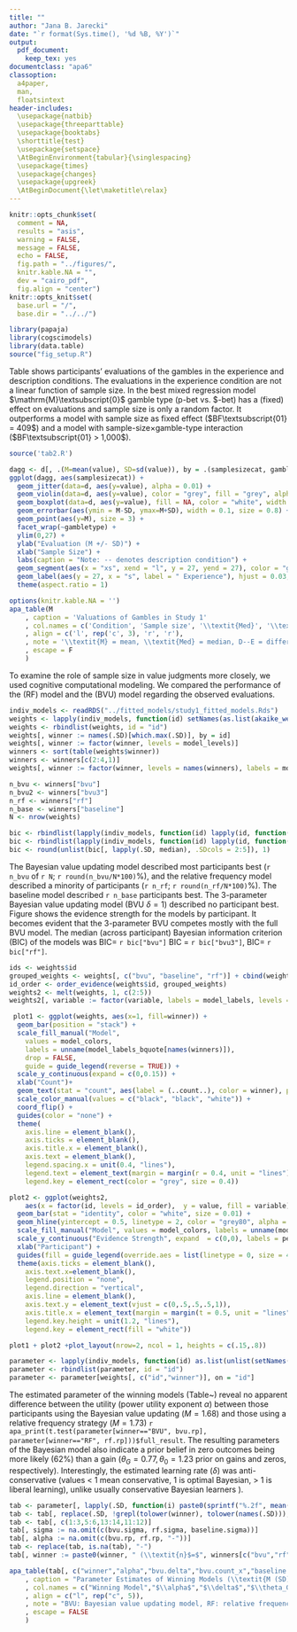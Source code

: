 ```yaml
---
title: ""
author: "Jana B. Jarecki"
date: "`r format(Sys.time(), '%d %B, %Y')`"
output:
  pdf_document:
    keep_tex: yes
documentclass: "apa6"
classoption:
  a4paper,
  man,
  floatsintext
header-includes:
  \usepackage{natbib}
  \usepackage{threeparttable}
  \usepackage{booktabs}
  \shorttitle{test}
  \usepackage{setspace}
  \AtBeginEnvironment{tabular}{\singlespacing}
  \usepackage{times}
  \usepackage{changes}
  \usepackage{upgreek}
  \AtBeginDocument{\let\maketitle\relax}
---
```


```r
knitr::opts_chunk$set(
  comment = NA,
  results = "asis",
  warning = FALSE,
  message = FALSE,
  echo = FALSE,
  fig.path = "../figures/",
  knitr.kable.NA = "",
  dev = "cairo_pdf",
  fig.align = "center")
knitr::opts_knit$set(
  base.url = "/",
  base.dir = "../../")

library(papaja)
library(cogscimodels)
library(data.table)
source("fig_setup.R")
```

\subsection{Evaluations of Gambles by Condition and Sample Size}
Table \ref{tab:meansStudy1} shows participants' evaluations of the gambles in the experience and description conditions. The evaluations in the experience condition are not a linear function of sample size. In the best mixed regression model $\mathrm{M}\textsubscript{0}$ gamble type (p-bet vs. \$-bet) has a (fixed) effect on evaluations and sample size is only a random factor. It outperforms a model with sample size as fixed effect ($BF\textsubscript{01} = 409$) and a model with sample-size$\times$gamble-type interaction ($BF\textsubscript{01} > 1,000$).

```r
source('tab2.R')
```

```r
dagg <- d[, .(M=mean(value), SD=sd(value)), by = .(samplesizecat, gambletype)]
ggplot(dagg, aes(samplesizecat)) +
  geom_jitter(data=d, aes(y=value), alpha = 0.01) +
  geom_violin(data=d, aes(y=value), color = "grey", fill = "grey", alpha = .4) +
  geom_boxplot(data=d, aes(y=value), fill = NA, color = "white", width = 0.2, size = 1) +
  geom_errorbar(aes(ymin = M-SD, ymax=M+SD), width = 0.1, size = 0.8) +
  geom_point(aes(y=M), size = 3) +
  facet_wrap(~gambletype) +
  ylim(0,27) +
  ylab("Evaluation (M +/- SD)") +
  xlab("Sample Size") +
  labs(caption = "Note: -- denotes description condition") +
  geom_segment(aes(x = "xs", xend = "l", y = 27, yend = 27), color = "grey") +
  geom_label(aes(y = 27, x = "s", label = " Experience"), hjust = 0.03, label.size = 0, size = 2.7, fontface = 3, vjust = 0.4) +
  theme(aspect.ratio = 1)
```


```r
options(knitr.kable.NA = '')
apa_table(M
    , caption = 'Valuations of Gambles in Study 1'
    , col.names = c('Condition', 'Sample size', '\\textit{Med}', '\\textit{M}', 'D--E', 'D--E:$BF\\textsubscript{10}$')
    , align = c('l', rep('c', 3), 'r', 'r'),
    , note = '\\textit{M} = mean, \\textit{Med} = median, D--E = difference between mean description-based valuations and experience-based valuations, $BF\\textsubscript{10}$ = Bayes Factor quantifying the evidence for a linear model $\\mathrm{M}\\textsubscript{1}$ predicting that valuations differ between description and experience over a linear model $\\mathrm{M}\\textsubscript{0}$ predicting no such differences; both models models contain a by-participant random effect. Gambles IDs 1, 2, and 3 are \\$-bets; Gamble IDs 4, 5, and 6 are p-bets.'
    , escape = F
    )
```

\subsection{Cognitive Modeling of Evaluations by Sample Size}
To examine the role of sample size in value judgments more closely, we used cognitive computational modeling. We compared the performance of the \added{relative frequency} (RF) model and the \added{Bayesian value updating} (BVU) model regarding the observed evaluations. \added{The models were compared to a baseline model, predicting a constant evaluation equal to the mean  individual evaluation (sensible models are expected to outperform this baseline model).}

\subsubsection{Modeling Procedure} 
\added{The observed and predicted evaluations were normalized to a common range (0 - 1, by division through the gain magnitude and truncation of normalized values $>$ 1). The free model parameters were estimated by maximum likelihood at the participant level, assuming observations follow a truncated normal distribution (truncation: 0-1) around the model predictions with a constant standard deviation ($\sigma$) estimated as a free parameter ($0 < \sigma \leq 1$).  Therefore, the RF model had 2 free parameter, the power utility exponent $\alpha$ ($0 \leq \alpha \leq 20$) and $\sigma$. The BVU model had 4 free parameter the gain prior $\theta_G$ ($0 \leq \theta_G \leq 1$; the loss prior was $\theta_0=2-\theta_G$), the learning rate $\delta$ ($0 \leq \delta \leq 10$), $\alpha$ and $\sigma$. A 3-parameter BVU model was also tested, constraining the BVU to have a fixed learning rate of $\delta=1$ (optimal Bayesian updating). The baseline model had 2 free parameter, the mean evaluation $\mu$ and $\sigma$. Parameters were estimated by a local nonlinear optimization solver solnp using the R package solnp (REF). The model comparison used the Bayesian information criterion (BIC), transformed into Bayesian evidence weights (\citealp{Kass1995, Lewandowsky2011}).}

```r
indiv_models <- readRDS("../fitted_models/study1_fitted_models.Rds")
weights <- lapply(indiv_models, function(id) setNames(as.list(akaike_weight(sapply(id, function(m) m$BIC()))), names(id)))
weights <- rbindlist(weights, id = "id")
weights[, winner := names(.SD)[which.max(.SD)], by = id]
weights[, winner := factor(winner, levels = model_levels)]
winners <- sort(table(weights$winner))
winners <- winners[c(2:4,1)]
weights[, winner := factor(winner, levels = names(winners), labels = model_labels[names(winners)])]

n_bvu <- winners["bvu"]
n_bvu2 <- winners["bvu3"]
n_rf <- winners["rf"]
n_base <- winners["baseline"]
N <- nrow(weights)

bic <- rbindlist(lapply(indiv_models, function(id) lapply(id, function(m) m$BIC())), id = "id")
bic <- rbindlist(lapply(indiv_models, function(id) lapply(id, function(m) m$logLik())), id = "id")
bic <- round(unlist(bic[, lapply(.SD, median), .SDcols = 2:5]), 1)
```



\subsubsection{Modeling Results}
The Bayesian value updating model described most participants best (`r n_bvu` of `r N`; `r round(n_bvu/N*100)`\%), and the relative frequency model described a minority of participants   (`r n_rf`; `r round(n_rf/N*100)`\%). The baseline model described `r n_base` participants best. The 3-parameter Bayesian value updating model (BVU $\delta=1$) described no participant best. Figure \ref{fig:model_weights} shows the evidence strength for the models by participant. It becomes evident that the 3-parameter BVU competes mostly with the full BVU model. The median (across participant) Bayesian information criterion (BIC) of the models was BIC\textsubscript{BVU}$=$ `r bic["bvu"]` BIC\textsubscript{BCU $\delta=1$} $=$ `r bic["bvu3"]`, BIC\textsubscript{RF}$=$ `r bic["rf"]`.





```r
ids <- weights$id
grouped_weights <- weights[, c("bvu", "baseline", "rf")] + cbind(weights[, "bvu3"], 0 , 0)
id_order <- order_evidence(weights$id, grouped_weights)
weights2 <- melt(weights, 1, c(2:5))
weights2[, variable := factor(variable, labels = model_labels, levels = model_levels)]

 plot1 <- ggplot(weights, aes(x=1, fill=winner)) +
  geom_bar(position = "stack") +
  scale_fill_manual("Model",
    values = model_colors,
    labels = unname(model_labels_bquote[names(winners)]),
    drop = FALSE,
    guide = guide_legend(reverse = TRUE)) +
  scale_y_continuous(expand = c(0,0.15)) +
  xlab("Count")+
  geom_text(stat = "count", aes(label = (..count..), color = winner), position = position_stack(vjust = 0.5), family = "Arial", size = 3.4) +
  scale_color_manual(values = c("black", "black", "white")) +
  coord_flip() +
  guides(color = "none") +
  theme(
    axis.line = element_blank(),
    axis.ticks = element_blank(),
    axis.title.x = element_blank(),
    axis.text = element_blank(),
    legend.spacing.x = unit(0.4, "lines"),
    legend.text = element_text(margin = margin(r = 0.4, unit = "lines")),
    legend.key = element_rect(color = "grey", size = 0.4))

plot2 <- ggplot(weights2,
    aes(x = factor(id, levels = id_order),  y = value, fill = variable)) +
  geom_bar(stat = "identity", color = "white", size = 0.01) +
  geom_hline(yintercept = 0.5, linetype = 2, color = "grey80", alpha = 0.8, size = 0.4) +
  scale_fill_manual("Model", values = model_colors, labels = unname(model_labels_bquote)) +
  scale_y_continuous("Evidence Strength", expand  = c(0,0), labels = percent) +
  xlab("Participant") +
  guides(fill = guide_legend(override.aes = list(linetype = 0, size = 4.5))) +
  theme(axis.ticks = element_blank(), 
    axis.text.x=element_blank(),
    legend.position = "none",
    legend.direction = "vertical",
    axis.line = element_blank(),
    axis.text.y = element_text(vjust = c(0,.5,.5,.5,1)),
    axis.title.x = element_text(margin = margin(t = 0.5, unit = "lines")),
    legend.key.height = unit(1.2, "lines"),
    legend.key = element_rect(fill = "white")) 

plot1 + plot2 +plot_layout(nrow=2, ncol = 1, heights = c(.15,.8))
```

```r
parameter <- lapply(indiv_models, function(id) as.list(unlist(setNames(lapply(id, function(m) m$coef()), names(id)))))
parameter <- rbindlist(parameter, id = "id")
parameter <- parameter[weights[, c("id","winner")], on = "id"]
```

The estimated parameter of the winning models (Table~\ref{tab:model_par}) reveal no apparent difference between the utility (power utility exponent $\alpha$) between those participants using the Bayesian value updating ($M=1.68$) and those using a relative frequency strategy ($M=1.73$) `r apa_print(t.test(parameter[winner=="BVU", bvu.rp], parameter[winner=="RF", rf.rp]))$full_result`. The resulting parameters of the Bayesian model also indicate a prior belief in zero outcomes being more likely (62\%) than a gain ($\theta_G = 0.77, \theta_0 = 1.23$ prior on gains and zeros, respectively). Interestingly, the estimated learning rate ($\delta$) was anti-conservative (values $<$ 1 mean conservative, 1 is optimal Bayesian, $>$ 1 is liberal learning), unlike usually conservative Bayesian learners \citep{Edwards1967,Tauber2017}).


```r
tab <- parameter[, lapply(.SD, function(i) paste0(sprintf("%.2f", mean(i)), " (", sprintf("%.2f", sd(i)), ")")), .SDcols = 2:14, by = winner]
tab <- tab[, replace(.SD, !grepl(tolower(winner), tolower(names(.SD))), NA_character_), by = winner]
tab <- tab[, c(1:3,5:6,13:14,11:12)]
tab[, sigma := na.omit(c(bvu.sigma, rf.sigma, baseline.sigma))]
tab[, alpha := na.omit(c(bvu.rp, rf.rp, "-"))]
tab <- replace(tab, is.na(tab), "-")
tab[, winner := paste0(winner, " (\\textit{n}$=$", winners[c("bvu","rf","baseline")], ")")]

apa_table(tab[, c("winner","alpha","bvu.delta","bvu.count_x","baseline.m","sigma")]
    , caption = "Parameter Estimates of Winning Models (\\textit{M (SD)})"
    , col.names = c("Winning Model","$\\alpha$","$\\delta$","$\\theta_G$","$\\mu$","$\\sigma$")
    , align = c("l", rep("c", 5)),
    , note = "BVU: Bayesian value updating model, RF: relative frequency model, BASE: baseline model. Parameters denote: $\\alpha=$ power utility exponent, $\\delta=$ learning rate, $\\theta_G$ gain prior, $\\mu=$ mean evaluation, $\\sigma$ standard deviation."
    , escape = FALSE
    )

```